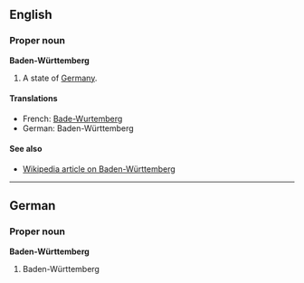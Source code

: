 ==English==
===Proper noun===
'''Baden-Württemberg'''

#A state of [[Germany]].

====Translations====

*French: [[Bade-Wurtemberg]]
*German: Baden-Württemberg

====See also====
*[[en:Baden-Württemberg|Wikipedia article on Baden-Württemberg]]

----
==German==
===Proper noun===
'''Baden-Württemberg'''

#Baden-Württemberg